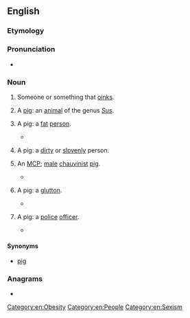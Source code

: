 ==English==

===Etymology===
{{suffix|en|oink|er}}

===Pronunciation===
* {{audio|en|En-au-oinker.ogg|Audio (AU)}}

===Noun===
{{en-noun}}

# Someone or something that [[oink]]s.
# {{lb|en|slang}} A [[pig]]: an [[animal]] of the genus ''[[Sus]]''.
# {{lb|en|derogatory|_|slang}} A pig: a [[fat]] [[person]].
#* {{quote-book|en|year=2002|author={{w|Mo Hayder}}|title={{w|The Treatment}}|publisher=Doubleday|isbn=0385496958|page=302
|passage="What an '''oinker'''," someone whispered off screen. Then something Caffery couldn't understand, which ended clearly with the word "flabby."}}
# {{lb|en|derogatory|_|slang}} A pig: a [[dirty]] or [[slovenly]] person.
# {{lb|en|derogatory|_|slang}} An [[MCP]]; [[male]] [[chauvinist]] [[pig]].
#* {{quote-book|en|year=2006|author={{w|Robert B. Parker}}|title=Hundred-Dollar Baby|publisher=Putnam|isbn=0399153764|page=150
|passage=The slug they dug out of him was a .22. ''A woman's gun? Or was I being a sexist '''oinker'''?''}}
# {{lb|en|derogatory|_|slang}} A pig: a [[glutton]].
#* {{quote-book|en|year=2005|author=Jacqueline Meadows|title=Something Wanton|publisher=Ellora's Cave Publishing|isbn=1419951017|page=95
|passage="I know I'm being an '''oinker''' but I didn't get lunch today." My ravenous gaze fell to his half-eaten hotdog. "You going to finish that?"}}
# {{lb|en|derogatory|_|slang}} A pig: a [[police]] [[officer]].
#* {{quote-book|en|year=1998|author=Jessica Speart|title=Tortoise Soup|publisher=HarperCollins|isbn=0380792893|page=40
|passage="Hi. I'm Rachel Porter, with Fish and Wildlife," I said.
|t="So you're the new '''oinker''', huh?" he commented, squinting up at me.}}

====Synonyms====
* {{sense|all senses except 1}} [[pig]]

===Anagrams===
* {{anagrams|en|a=eiknor|Kieron|kerion|kernoi}}

[[Category:en:Obesity]]
[[Category:en:People]]
[[Category:en:Sexism]]